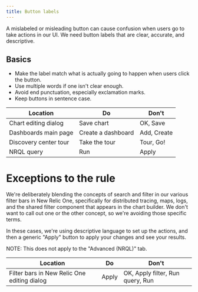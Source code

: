 ```yaml
---
title: Button labels
---
```


A mislabeled or misleading button can cause confusion when users go to take actions in our UI. We need button labels that are clear, accurate, and descriptive.

## Basics

-   Make the label match what is actually going to happen when users click the button.
-   Use multiple words if one isn't clear enough.
-   Avoid end punctuation, especially exclamation marks.
-   Keep buttons in sentence case.

| Location              | Do                 | Don't       |
| --------------------- | ------------------ | ----------- |
| Chart editing dialog  | Save chart         | OK, Save    |
| Dashboards main page  | Create a dashboard | Add, Create |
| Discovery center tour | Take the tour      | Tour, Go!   |
| NRQL query            | Run                | Apply       |

# Exceptions to the rule

We're deliberately blending the concepts of search and filter in our various filter bars in New Relic One, specifically for distributed tracing, maps, logs, and the shared filter component that appears in the chart builder. We don't want to call out one or the other concept, so we're avoiding those specific terms.

In these cases, we're using descriptive language to set up the actions, and then a generic "Apply" button to apply your changes and see your results.

NOTE: This does not apply to the "Advanced (NRQL)" tab.

| Location                                    | Do    | Don't                            |
| ------------------------------------------- | ----- | -------------------------------- |
| Filter bars in New Relic One editing dialog | Apply | OK, Apply filter, Run query, Run |
